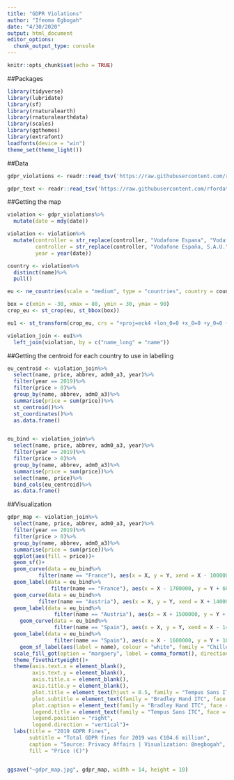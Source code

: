 ```yaml
---
title: "GDPR Violations"
author: "Ifeoma Egbogah"
date: "4/30/2020"
output: html_document
editor_options: 
  chunk_output_type: console
---
```


```r
knitr::opts_chunk$set(echo = TRUE)
```

##Packages
```r

library(tidyverse)
library(lubridate)
library(sf)
library(rnaturalearth)
library(rnaturalearthdata)
library(scales)
library(ggthemes)
library(extrafont)
loadfonts(device = "win")
theme_set(theme_light())

```


##Data
```r
gdpr_violations <- readr::read_tsv('https://raw.githubusercontent.com/rfordatascience/tidytuesday/master/data/2020/2020-04-21/gdpr_violations.tsv')

gdpr_text <- readr::read_tsv('https://raw.githubusercontent.com/rfordatascience/tidytuesday/master/data/2020/2020-04-21/gdpr_text.tsv')
```


##Getting the map
```r
violation <- gdpr_violations%>%
  mutate(date = mdy(date))

violation <- violation%>%
  mutate(controller = str_replace(controller, "Vodafone Espana", "Vodafone España"),
         controller = str_replace(controller, "Vodafone España, S.A.U.","Vodafone España"),
         year = year(date))

country <- violation%>%
  distinct(name)%>%
  pull()

eu <- ne_countries(scale = "medium", type = "countries", country = country, returnclass = "sf")

box = c(xmin = -30, xmax = 80, ymin = 30, ymax = 90)
crop_eu <- st_crop(eu, st_bbox(box))

eu1 <- st_transform(crop_eu, crs = "+proj=eck4 +lon_0=0 +x_0=0 +y_0=0 +datum=WGS84 +units=m +no_defs")

violation_join <- eu1%>%
  left_join(violation, by = c("name_long" = "name"))

```


##Getting the centroid for each country to use in labelling
```r

eu_centroid <- violation_join%>%
  select(name, price, abbrev, adm0_a3, year)%>%
  filter(year == 2019)%>%
  filter(price > 0)%>%
  group_by(name, abbrev, adm0_a3)%>%
  summarise(price = sum(price))%>%
  st_centroid()%>%
  st_coordinates()%>%
  as.data.frame()


eu_bind <- violation_join%>%
  select(name, price, abbrev, adm0_a3, year)%>%
  filter(year == 2019)%>%
  filter(price > 0)%>%
  group_by(name, abbrev, adm0_a3)%>%
  summarise(price = sum(price))%>%
  select(name, price)%>%
  bind_cols(eu_centroid)%>%
  as.data.frame()

```


##Visualization
```r

gdpr_map <- violation_join%>%
  select(name, price, abbrev, adm0_a3, year)%>%
  filter(year == 2019)%>%
  filter(price > 0)%>%
  group_by(name, abbrev, adm0_a3)%>%
  summarise(price = sum(price))%>%
  ggplot(aes(fill = price))+
  geom_sf()+
  geom_curve(data = eu_bind%>%
          filter(name == "France"), aes(x = X, y = Y, xend = X - 1000000, yend = Y + 500000), curvature = -0.2, size = 0.5)+
  geom_label(data = eu_bind%>%
              filter(name == "France"), aes(x = X - 1700000, y = Y + 600000), label = "Google Inc. France\nhad the most GDPR fines of €50 million", colour = "White", fontface = "bold", family = "Comic Sans ITC")+
  geom_curve(data = eu_bind%>%
          filter(name == "Austria"), aes(x = X, y = Y, xend = X + 1400000, yend = Y + 100000), curvature = 0.7, size = 0.5)+
  geom_label(data = eu_bind%>%
               filter(name == "Austria"), aes(x = X + 1500000, y = Y + 220000), label = "Austrian Post had\nGDPR fines of €18 million", colour = "white", fontface = "bold", family = "Comic Sans ITC")+
    geom_curve(data = eu_bind%>%
               filter(name == "Spain"), aes(x = X, y = Y, xend = X - 1400000, yend = Y + 100000))+
  geom_label(data = eu_bind%>%
               filter(name == "Spain"), aes(x = X - 1600000, y = Y + 100000), label = "Spain had the most violators (33)\nwith GDPR totaling €11.5 million", colour = "white", fontface = "bold", family = "Comic Sans ITC")+
    geom_sf_label(aes(label = name), colour = "white", family = "Chiller", fontface = "bold")+
  scale_fill_got(option = "margaery", label = comma_format(), direction = 1)+
  theme_fivethirtyeight()+
  theme(axis.text.x = element_blank(),
        axis.text.y = element_blank(),
        axis.title.x = element_blank(),
        axis.title.y = element_blank(),
        plot.title = element_text(hjust = 0.5, family = "Tempus Sans ITC", size = 35),
        plot.subtitle = element_text(family = "Bradley Hand ITC", face = "bold", size = 20),
        plot.caption = element_text(family = "Bradley Hand ITC", face = "bold", size = 15),
        legend.title = element_text(family = "Tempus Sans ITC", face = "bold"),
        legend.position = "right",
        legend.direction = "vertical")+
  labs(title = "2019 GDPR Fines",
       subtitle = "Total GDPR fines for 2019 was €104.6 million",
       caption = "Source: Privacy Affairs | Visualization: @negbogah",
       fill = "Price (€)")


ggsave("~gdpr_map.jpg", gdpr_map, width = 14, height = 10)

```


